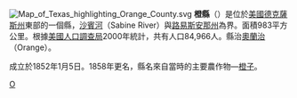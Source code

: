 {{noteTA
|1=zh-hans:橙县;zh-hk:橙縣;zh-tw:橘郡;
|2=zh-hans:县;zh-hk:縣;zh-tw:郡;
|3=zh-hans:橙子;zh-hk:橙子;zh-tw:柳橙;
}}
{{Otheruses|橙縣|subject=美國德克薩斯州的一個縣|other=同名的縣}}
[[File:Map_of_Texas_highlighting_Orange_County.svg|right]]
'''橙縣'''（{{lang-en|Orange County}}）是位於[[美國|美國]][[德克薩斯州|德克薩斯州]]東部的一個縣，[[沙賓河_(德克薩斯州-路易斯安那州)|沙賓河]]（Sabine River）與[[路易斯安那州|路易斯安那州]]為界。面積983平方公里。根據[[美國人口調查局|美國人口調查局]]2000年統計，共有人口84,966人。縣治[[奧蘭治_(德克薩斯州)|奧蘭治]]（Orange）。

成立於1852年1月5日。1858年更名，縣名來自當時的主要農作物—[[橙子|橙子]]。
{{德克萨斯州}}
{{texas-stub}}

[[Category:得克萨斯州行政区划|O]]
